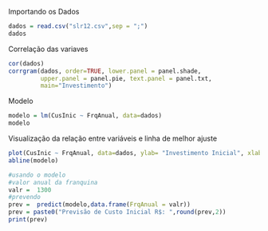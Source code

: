 Importando os Dados
```r
dados = read.csv("slr12.csv",sep = ";")
dados
```

Correlação das variaves
```r
cor(dados)
corrgram(dados, order=TRUE, lower.panel = panel.shade,
         upper.panel = panel.pie, text.panel = panel.txt,
         main="Investimento")
```
Modelo
```r
modelo = lm(CusInic ~ FrqAnual, data=dados)
modelo
```
Visualização da relação entre variáveis e linha de melhor ajuste
```r
plot(CusInic ~ FrqAnual, data=dados, ylab= "Investimento Inicial", xlab="Taxa Anual", main="Investimentos")
abline(modelo)
```
```r
#usando o modelo
#valor anual da franquina
valr =  1300
#prevendo
prev =  predict(modelo,data.frame(FrqAnual = valr))
prev = paste0("Previsão de Custo Inicial R$: ",round(prev,2))
print(prev)
```

